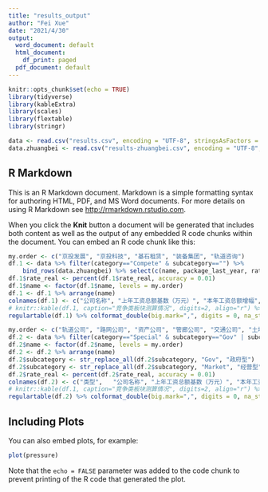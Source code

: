 ```yaml
---
title: "results_output"
author: "Fei Xue"
date: "2021/4/30"
output:
  word_document: default
  html_document:
    df_print: paged
  pdf_document: default
---
```


```r
knitr::opts_chunk$set(echo = TRUE)
library(tidyverse)
library(kableExtra)
library(scales)
library(flextable)
library(stringr)
```

```r
data <- read.csv("results.csv", encoding = "UTF-8", stringsAsFactors = TRUE)
data.zhuangbei <- read.csv("results-zhuangbei.csv", encoding = "UTF-8", stringsAsFactors = TRUE) %>% filter(subcategory=="")
```
## R Markdown

This is an R Markdown document. Markdown is a simple formatting syntax for authoring HTML, PDF, and MS Word documents. For more details on using R Markdown see <http://rmarkdown.rstudio.com>.

When you click the **Knit** button a document will be generated that includes both content as well as the output of any embedded R code chunks within the document. You can embed an R code chunk like this:

```r
my.order <- c("京投发展", "京投科技", "基石租赁", "装备集团", "轨道咨询")
df.1 <- data %>% filter(category=="Compete" & subcategory=="") %>%
    bind_rows(data.zhuangbei) %>% select(c(name, package_last_year, rate_real, package_real))
df.1$rate_real <- percent(df.1$rate_real, accuracy = 0.01)
df.1$name <- factor(df.1$name, levels = my.order)
df.1 <- df.1 %>% arrange(name)
colnames(df.1) <- c("公司名称",	"上年工资总额基数（万元）",	"本年工资总额增幅",	"本年工资总额预算（万元）")
# knitr::kable(df.1, caption="竞争类板块测算情况", digits=2, align="r") %>% kable_styling("striped")
regulartable(df.1) %>% colformat_double(big.mark=",", digits = 0, na_str = "N/A") %>% width(width=1)
```

```r
my.order <- c("轨道公司", "路网公司", "资产公司", "管廊公司", "交通公司", "土地事业部", "多经事业部", "北信公司", "机关本部")
df.2 <- data %>% filter(category=="Special" & subcategory=="Gov" | subcategory=="Market") %>% select(c(subcategory, name, package_last_year, rate_real, package_real))
df.2$name <- factor(df.2$name, levels = my.order)
df.2 <- df.2 %>% arrange(name)
df.2$subcategory <- str_replace_all(df.2$subcategory, "Gov", "政府型")
df.2$subcategory <- str_replace_all(df.2$subcategory, "Market", "经营型")
df.2$rate_real <- percent(df.2$rate_real, accuracy = 0.01)
colnames(df.2) <- c("类型",	"公司名称",	"上年工资总额基数（万元）",	"本年工资总额增幅",	"本年工资总额预算（万元）")
# knitr::kable(df.1, caption="竞争类板块测算情况", digits=2, align="r") %>% kable_styling("striped")
regulartable(df.2) %>% colformat_double(big.mark=",", digits = 0, na_str = "N/A") %>% width(width=1)
```

## Including Plots

You can also embed plots, for example:

```r
plot(pressure)
```

Note that the `echo = FALSE` parameter was added to the code chunk to prevent printing of the R code that generated the plot.
